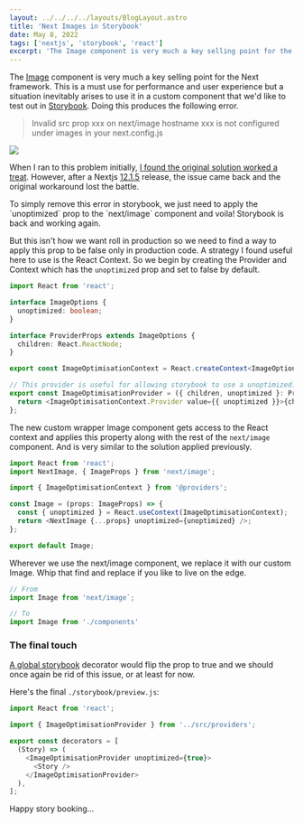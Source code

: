 ```yaml
---
layout: ../../../../layouts/BlogLayout.astro
title: 'Next Images in Storybook'
date: May 8, 2022
tags: ['nextjs', 'storybook', 'react']
excerpt: 'The Image component is very much a key selling point for the Next framework. This is a must use for performance and user experience but a situation inevitabl...'
---
```


The [Image](https://nextjs.org/docs/api-reference/next/image) component is very much a key
selling point for the Next framework. This is a must use for performance and user experience
but a situation inevitably arises to use it in a custom component that we'd like to test
out in [Storybook](https://storybook.js.org). Doing this produces the following error.

> Invalid src prop xxx on next/image hostname xxx is not configured under images in your next.config.js

[![](/images/blog/2022/05/image-1.webp)](/images/blog/2022/05/image-1.webp)

When I ran to this problem initially, [I found the original solution worked a treat](https://stackoverflow.com/a/64765638/971085). However, after a Nextjs [12.1.5](https://github.com/vercel/next.js/releases/tag/v12.1.5) release, the issue came back and the original workaround lost the battle.

To simply remove this error in storybook, we just need to apply the \`unoptimized\` prop to the \`next/image\` component and voila! Storybook is back and working again.

But this isn't how we want roll in production so we need to find a way to apply this prop
to be false only in production code. A strategy I found useful here to use is the React Context.
So we begin by creating the Provider and Context which has the `unoptimized` prop and set to false by default.

```typescript
import React from 'react';

interface ImageOptions {
  unoptimized: boolean;
}

interface ProviderProps extends ImageOptions {
  children: React.ReactNode;
}

export const ImageOptimisationContext = React.createContext<ImageOptions>({ unoptimized: false });

// This provider is useful for allowing storybook to use a unoptimized: true
export const ImageOptimisationProvider = ({ children, unoptimized }: ProviderProps) => {
  return <ImageOptimisationContext.Provider value={{ unoptimized }}>{children}</ImageOptimisationContext.Provider>;
};

```

The new custom wrapper Image component gets access to the React context and applies this property along with the rest of the
`next/image` component. And is very similar to the solution applied previously.

```typescript
import React from 'react';
import NextImage, { ImageProps } from 'next/image';

import { ImageOptimisationContext } from '@providers';

const Image = (props: ImageProps) => {
  const { unoptimized } = React.useContext(ImageOptimisationContext);
  return <NextImage {...props} unoptimized={unoptimized} />;
};

export default Image;
```

Wherever we use the next/image component, we replace it with our custom Image.
Whip that find and replace if you like to live on the edge.

```typescript
// From
import Image from 'next/image`;

// To
import Image from './components'
```

### The final touch

[A global storybook](https://storybook.js.org/docs/react/writing-stories/decorators#global-decorators)
decorator would flip the prop to true and we should once again be rid of this issue, or at least for now.

Here's the final `./storybook/preview.js`:

```typescript
import React from 'react';

import { ImageOptimisationProvider } from '../src/providers';

export const decorators = [
  (Story) => (
    <ImageOptimisationProvider unoptimized={true}>
      <Story />
    </ImageOptimisationProvider>
  ),
];
```

Happy story booking...
